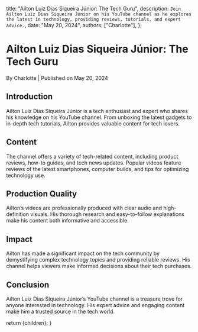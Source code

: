 
  title: "Ailton Luiz Dias Siqueira Júnior: The Tech Guru",
  description: `Join Ailton Luiz Dias Siqueira Júnior on his YouTube channel as he explores the latest in technology, providing reviews, tutorials, and expert advice.`,
  date: "May 20, 2024",
  authors: ["Charlotte"],
};

<h1>Ailton Luiz Dias Siqueira Júnior: The Tech Guru</h1>
<div className="text-sm text-gray-500 dark:text-gray-400">
  By Charlotte | Published on May 20, 2024
</div>

<section id="introduction">
  <h2>Introduction</h2>
  <span>
    Ailton Luiz Dias Siqueira Júnior is a tech enthusiast and expert who shares
    his knowledge on his YouTube channel. From unboxing the latest gadgets to
    in-depth tech tutorials, Ailton provides valuable content for tech lovers.
  </span>
</section>

<section id="content">
  <h2>Content</h2>
  <span>
    The channel offers a variety of tech-related content, including product
    reviews, how-to guides, and tech news updates. Popular videos feature
    reviews of the latest smartphones, computer builds, and tips for optimizing
    technology use.
  </span>
</section>

<section id="production-quality">
  <h2>Production Quality</h2>
  <span>
    Ailton’s videos are professionally produced with clear audio and
    high-definition visuals. His thorough research and easy-to-follow
    explanations make his content both informative and accessible.
  </span>
</section>

<section id="impact">
  <h2>Impact</h2>
  <span>
    Ailton has made a significant impact on the tech community by demystifying
    complex technology topics and providing reliable reviews. His channel helps
    viewers make informed decisions about their tech purchases.
  </span>
</section>

<section id="conclusion">
  <h2>Conclusion</h2>
  <span>
    Ailton Luiz Dias Siqueira Júnior’s YouTube channel is a treasure trove for
    anyone interested in technology. His expert advice and engaging content make
    him a trusted source in the tech world.
  </span>
</section>

  return <MdxLayout>{children}</MdxLayout>;
}
